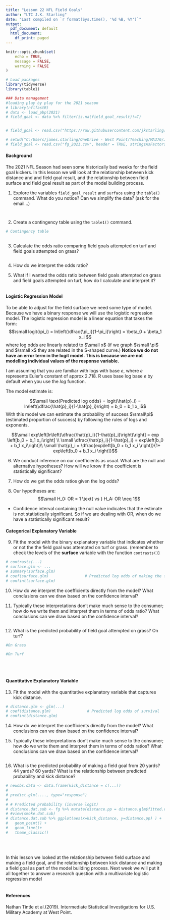 ```yaml
---
title: "Lesson 22 NFL Field Goals"
author: "LTC J.K. Starling"
date: "Last compiled on `r format(Sys.time(), '%d %B, %Y')`"
output:
  pdf_document: default
  html_document:
    df_print: paged
---
```



```r
knitr::opts_chunk$set(
	echo = TRUE,
	message = FALSE,
	warning = FALSE
)
```

```r
# Load packages
library(tidyverse)
library(table1)

### Data management
#loading play by play for the 2021 season
# library(nflfastR)
# data <- load_pbp(2021)
# field_goal <- data %>% filter(is.na(field_goal_result)!=T)


# field_goal <- read.csv("https://raw.githubusercontent.com/jkstarling/MA376/main/fg_2021.csv",header=T, stringsAsFactors = TRUE)

# setwd("C:/Users/james.starling/OneDrive - West Point/Teaching/MA376/JimsLessons/Block III/LSN22/")
# field_goal <- read.csv("fg_2021.csv", header = TRUE, stringsAsFactors = FALSE)
```


#### Background
The 2021 NFL Season had seen some historically bad weeks for the field goal kickers. In this lesson we will look at the relationship between kick distance and and field goal result, and the relationship between field surface and field goal result as part of the model building process.


(1) Explore the variables `field_goal_result` and `surface` using the `table()` command. What do you notice? Can we simplify the data? (ask for the email...)
\vspace{1in}

```r
 
```


```r

```


(2) Create a contingency table using the `table1()` command.
\vspace{1in}

```r
# Contingency table
 
```



(3) Calculate the odds ratio comparing field goals attempted on turf and field goals attempted on grass? 
\vspace{1in}
```r
 
```

(4) How do we interpret the odds ratio? 
\vspace{1in}



(5) What if I wanted the odds ratio between field goals attempted on grass and field goals attempted on turf, how do I calculate and interpret it? 
\vspace{1in}
```r

```



#### Logistic Regression Model
To be able to adjust for the field surface we need some type of model. Because we have a binary response we will use the logistic regression model. The logistic regression model is a linear equation that takes the form:
$$\small  logit(\pi_i) = ln\left(\dfrac{\pi_i}{1-\pi_i}\right) = \beta_0 + \beta_1 x_i $$
where log odds are linearly related to $\small x$ (if we graph $\small \pi$ and $\small x$ they are related in the S-shaped curve.) **Notice we do not have an error term in the logit model. This is because we are not modelling individual values of the response variable.**

I am assuming that you are familiar with logs with base $e$, where $e$ represents Euler's constant of approx 2.718. R uses base log base $e$ by default when you use the *log* function.

The model estimate is: 

$$\small  \text{Predicted log odds} = logit(\hat{p}_i) = ln\left(\dfrac{\hat{p}_i}{1-\hat{p}_i}\right) = b_0 + b_1 x_i$$
With this model we can estimate the probability of success $\small\pi$ (estimated proportion of success) by following the rules of logs and exponents.

$$\small  exp\left[ln\left(\dfrac{\hat{p}_i}{1-\hat{p}_i}\right)\right]  = exp \left[b_0 + b_1 x_i\right] \\
\small \dfrac{\hat{p}_i}{1-\hat{p}_i} = exp\left[b_0 + b_1 x_i\right]\\
\small \hat{p}_i = \dfrac{exp\left[b_0 + b_1 x_i \right]}{1+ exp\left[b_0 + b_1 x_i \right]}$$


(6) We conduct inference on our coefficients as usual. What are the null and alternative hypotheses? How will we know if the coefficient is statistically significant?
\vspace{1in}




(7) How do we get the odds ratios given the log odds? 
\vspace{1in}



(8) Our hypotheses are: $$\small H_0: OR = 1 \text{ vs } H_A: OR \neq 1$$
- Confidence interval containing the null value indicates that the estimate is not statistically significant. So if we are dealing with OR, when do we have a statistically significant result?  
\vspace{1in}


 
 
#### Categorical Explanatory Variable
(9) Fit the model with the binary explanatory variable that indicates whether or not the the field goal was attempted on turf or grass. (remember to check the levels of the **surface** variable with the function `contrasts()`)
\vspace{1in}

```r
# contrasts(...)
# surface.glm <- ...
# summary(surface.glm)
# coef(surface.glm)                # Predicted log odds of making the field goal
# confint(surface.glm)
```

(10) How do we interpret the coefficients directly from the model? What conclusions can we draw based on the confidence interval?
\vspace{1in}



(11) Typically these interpretations don't make much sense to the consumer; how do we write them and interpret them in terms of odds ratio? What conclusions can we draw based on the confidence interval? 
\vspace{1in}

```r

```




(12) What is the predicted probability of field goal attempted on grass? On turf?
\vspace{1in}

```r
#On Grass

#On Turf

```




<br>
<br>


#### Quantitative Explanatory Variable
(13) Fit the model with the quantitative explanatory variable that captures kick distance.
\vspace{1in}

```r
# distance.glm <- glm(...)
# coef(distance.glm)                # Predicted log odds of survival
# confint(distance.glm) 
```


(14) How do we interpret the coefficients directly from the model? What conclusions can we draw based on the confidence interval?
\vspace{1in}




(15) Typically these interpretations don't make much sense to the consumer; how do we write them and interpret them in terms of odds ratios? What conclusions can we draw based on the confidence interval?
\vspace{1in}

```r

 
```




(16) What is the predicted probability of making a field goal from 20 yards?  44 yards?  60 yards? What is the relationship between predicted probability and kick distance?
\vspace{1in}

```r
# newobs.data <- data.frame(kick_distance = c(...))
# 
# predict.glm(...., type="response")
# 
# # Predicted probability (inverse logit)
# distance.dat.sub <- fg %>% mutate(distance.pp = distance.glm$fitted.values)
# #view(smoke.dat.sub)
# distance.dat.sub %>% ggplot(aes(x=kick_distance, y=distance.pp) ) + 
#   geom_point() +
#   geom_line()+
#   theme_classic()
```




<br>
<br>

In this lesson we looked at the relationship between field surface and making a field goal, and the relationship between kick distance and making a field goal as part of the model building process. Next week we will put it all together to answer a research question with a multivariate logistic regression model 
<br>
<br>

#### References

Nathan Tintle et al.(2019). Intermediate Statistical Investigations for U.S. Military Academy at West Point.